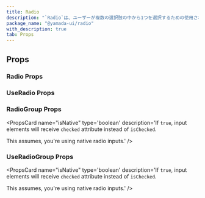 ```yaml
---
title: Radio
description: "`Radio`は、ユーザーが複数の選択肢の中から1つを選択するための使用されるコンポーネントです。"
package_name: "@yamada-ui/radio"
with_description: true
tab: Props
---
```


## Props

### Radio Props

<PropsCard
  name="colorScheme"
  type='"whiteAlpha" | "blackAlpha" | "gray" | "zinc" | "neutral" | "stone" | "red" | "rose" | "pink" | "orange" | "amber" | "yellow" | "lime" | "green" | "emerald" | "teal" | "cyan" | "sky" | "blue" | "indigo" | "violet" | "purple" | "fuchsia"'
  description="The visual color appearance of the component."
/>
<PropsCard
  name="defaultIsChecked"
  type="boolean"
  description="If `true`, the radio will be initially checked."
/>
<PropsCard name="iconProps" type='HTMLUIProps<"span">' />
<PropsCard name="id" type="string" description="id assigned to input." />
<PropsCard name="inputProps" type="InputHTMLAttributes<HTMLInputElement>" />
<PropsCard
  name="isChecked"
  type="boolean"
  description="If `true`, the radio will be checked."
/>
<PropsCard
  name="isDisabled"
  type="boolean"
  description="If `true`, the form control will be disabled."
/>
<PropsCard
  name="isInvalid"
  type="boolean"
  description="If `true`, the form control will be invalid."
/>
<PropsCard
  name="isReadOnly"
  type="boolean"
  description="If `true`, the form control will be readonly."
/>
<PropsCard
  name="isRequired"
  type="boolean"
  description="If `true`, the form control will be required."
/>
<PropsCard name="labelProps" type='HTMLUIProps<"span">' />
<PropsCard
  name="name"
  type="string"
  description="The name of the input field in a radio."
/>
<PropsCard
  name="onChange"
  type="ChangeEventHandler<HTMLInputElement>"
  description="The callback invoked when the checked state changes."
/>
<PropsCard
  name="size"
  type='"sm" | "md" | "lg"'
  description="The size of the Radio."
/>
<PropsCard
  name="value"
  type="Y"
  description="The value to be used in the radio button."
/>
<PropsCard
  name="variant"
  type="string"
  description="The variant of the Radio."
/>

### UseRadio Props

<PropsCard
  name="defaultIsChecked"
  type="boolean"
  description="If `true`, the radio will be initially checked."
/>
<PropsCard name="id" type="string" description="id assigned to input." />
<PropsCard
  name="isChecked"
  type="boolean"
  description="If `true`, the radio will be checked."
/>
<PropsCard
  name="isDisabled"
  type="boolean"
  description="If `true`, the form control will be disabled."
/>
<PropsCard
  name="isInvalid"
  type="boolean"
  description="If `true`, the form control will be invalid."
/>
<PropsCard
  name="isReadOnly"
  type="boolean"
  description="If `true`, the form control will be readonly."
/>
<PropsCard
  name="isRequired"
  type="boolean"
  description="If `true`, the form control will be required."
/>
<PropsCard
  name="name"
  type="string"
  description="The name of the input field in a radio."
/>
<PropsCard
  name="onChange"
  type="ChangeEventHandler<HTMLInputElement>"
  description="The callback invoked when the checked state changes."
/>
<PropsCard
  name="value"
  type="Y"
  description="The value to be used in the radio button."
/>

### RadioGroup Props

<PropsCard name="align"
type='"center" | (string & {}) | "-moz-initial" | "inherit" | "initial" | "revert" | "revert-layer" | "unset" | "stretch" | "end" | "flex-end" | "flex-start" | "start" | "normal" | "self-end" | ... 6 more ... | ((theme: StyledTheme) => UIValue<...>)'
description='The CSS `align-items` property.' />
<PropsCard name="basis"
type='number | "content" | (string & {}) | "-moz-initial" | "inherit" | "initial" | "revert" | "revert-layer" | "unset" | "-moz-fit-content" | "-moz-max-content" | "-moz-min-content" | ... 9 more ... | ((theme: StyledTheme) => UIValue<...>)'
description='The CSS `flex-basis` property.' />
<PropsCard name="direction"
type='"-moz-initial" | "inherit" | "initial" | "revert" | "revert-layer" | "unset" | "column" | "column-reverse" | "row" | "row-reverse" | ResponsiveObject<FlexDirection> | ColorModeArray<...> | ResponsiveObject<...> | ColorModeArray<...> | ((theme: StyledTheme) => UIValue<...>)'
description='The CSS `flex-direction` property.' />
<PropsCard name="grow"
type='(string & {}) | "-moz-initial" | "inherit" | "initial" | "revert" | "revert-layer" | "unset" | (number & {}) | ResponsiveObject<FlexGrow> | ColorModeArray<FlexGrow> | ResponsiveObject<...> | ColorModeArray<...> | ((theme: StyledTheme) => UIValue<...>)'
description='The CSS `flex-grow` property.' />
<PropsCard name="isDisabled"
type='boolean'
description='If `true`, the form control will be disabled.' />
<PropsCard name="isInvalid"
type='boolean'
description='If `true`, the form control will be invalid.' />
<PropsCard name="isNative"
type='boolean'
description='If `true`, input elements will receive `checked` attribute instead of `isChecked`.

This assumes, you're using native radio inputs.' />

<PropsCard
  name="isReadOnly"
  type="boolean"
  description="If `true`, the form control will be readonly."
/>
<PropsCard
  name="isRequired"
  type="boolean"
  description="If `true`, the form control will be required."
/>
<PropsCard
  name="items"
  type="RadioItem<Y>[]"
  description="If provided, generate radios based on items."
/>
<PropsCard
  name="justify"
  type='"center" | "right" | "left" | (string & {}) | "-moz-initial" | "inherit" | "initial" | "revert" | "revert-layer" | "unset" | "space-around" | "space-between" | "space-evenly" | ... 10 more ... | ((theme: StyledTheme) => UIValue<...>)'
  description="The CSS `justify-content` property."
/>
<PropsCard
  name="name"
  type="string"
  description="The HTML `name` attribute used for forms."
/>
<PropsCard
  name="onChange"
  type="(value: Y) => void"
  description="The callback fired when any children radio is checked or unchecked."
/>
<PropsCard
  name="shrink"
  type='(string & {}) | "-moz-initial" | "inherit" | "initial" | "revert" | "revert-layer" | "unset" | (number & {}) | ResponsiveObject<FlexShrink> | ColorModeArray<...> | ResponsiveObject<...> | ColorModeArray<...> | ((theme: StyledTheme) => UIValue<...>)'
  description="The CSS `flex-shrink` property."
/>
<PropsCard name="value" type="Y" description="The value of the radio group." />
<PropsCard
  name="wrap"
  type='"wrap" | "-moz-initial" | "inherit" | "initial" | "revert" | "revert-layer" | "unset" | "nowrap" | "wrap-reverse" | ResponsiveObject<FlexWrap> | ColorModeArray<...> | ResponsiveObject<...> | ColorModeArray<...> | ((theme: StyledTheme) => UIValue<...>)'
  description="The CSS `flex-wrap` property."
/>

### UseRadioGroup Props

<PropsCard name="defaultValue"
type='Y'
description='The initial value of the radio group.' />
<PropsCard name="id"
type='string'
description='The top-level id string that will be applied to the radios.
The index of the radio will be appended to this top-level id.' />
<PropsCard name="isNative"
type='boolean'
description='If `true`, input elements will receive `checked` attribute instead of `isChecked`.

This assumes, you're using native radio inputs.' />

<PropsCard
  name="name"
  type="string"
  description="The HTML `name` attribute used for forms."
/>
<PropsCard
  name="onChange"
  type="(value: Y) => void"
  description="The callback fired when any children radio is checked or unchecked."
/>
<PropsCard name="value" type="Y" description="The value of the radio group." />
